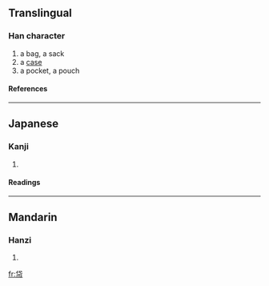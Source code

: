 ==Translingual==
===Han character===
{{Han char|rn=50|rad=巾|as=05|sn=8|four=|canj=人心中月 (OPLB)}}
# a bag, a sack
# a [[case]]
# a pocket, a pouch
====References====
{{Han ref|kx=0329.390|dkj=08843|dj=0635.140|hdz=10734.050|uh=5E12|ud=24082}}
----
==Japanese==
===Kanji===
{{ja-kanji|grade=|rs=巾05}}
# {{defn|Japanese}} 
====Readings====
{{ja-readings|on=[[たい]] (tai), [[だい]] (dai)|kun=[[ふくろ]] (fukuro)}}
----
==Mandarin==
===Hanzi===
{{cmn-hanzi|pin=[[dài]] ([[dai4]]), [[mò]] ([[mo4]])|wg=tai<sup>4</sup>, mo<sup>4</sup>}}
# {{defn|Mandarin}}

[[fr:帒]]